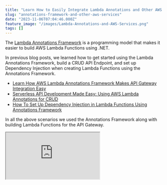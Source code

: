 ```yaml
---
title: "Learn How to Easily Integrate Lambda Annotations and Other AWS Services"
slug: "annotations-framework-and-other-aws-services"
date: "2023-11-06T07:04:46.000Z"
feature_image: "/images/Lambda-Annotations-and-AWS-Services.png"
tags: []
---
```


The [Lambda Annotations Framework](https://github.com/aws/aws-lambda-dotnet/blob/master/Libraries/src/Amazon.Lambda.Annotations/README.md?ref=rahulpnath.com) is a programming model that makes it easier to build AWS Lambda Functions using .NET.

In previous blog posts, we learned how to get started using the Lambda Annotations Framework, build a CRUD API Endpoint, and set up Dependency Injection when creating Lambda Functions using the Annotations Framework.

*   [Learn How AWS Lambda Annotations Framework Makes API Gateway Integration Easy](__GHOST_URL__/blog/aws-lambda-annotation-framework/)
*   [Serverless API Development Made Easy: Using AWS Lambda Annotations for CRUD](__GHOST_URL__/blog/lambda-annotation-framework-crud-api/)
*   [How To Set Up Dependency Injection in Lambda Functions Using Annotations Framework](__GHOST_URL__/blog/lambda-annotations-dependency-injection/)

In all the above scenarios we used the Annotations Framework along with building Lambda Functions for the API Gateway.

<div>
  <iframe src="https://www.youtube.com/embed/RhGQSTVhfls?feature=oembed" />
</div>

However, you can also use the Annotations Framework when building Lambda Functions that integrate with other AWS Services.

In this blog post, let's see a quick example of using the Lambda Annotations Framework when building a Lambda Function with Amazon S3 service.

For E.g., we need to run a Lambda Function every time a new file is uploaded to an Amazon S3 bucket and have the function code read the file and process it. This could be an image post-processing Lambda Function, a report ingestion service, a bulk data upload service, etc.

_This article is sponsored by AWS and is part of my_ [_AWS Series_](__GHOST_URL__/tag/aws/)_._

AWS Lambda and Amazon S3 Integration
------------------------------------

Amazon Simple Storage Service (S3) is an object storage service that allows you to store any data.

Any time an object is created or modified in S3, it raises event notifications. We can use these notifications in specific scenarios to perform additional business logic or application processing.

To learn more about this in detail check my Amazon S3 and AWS Lambda Triggers in .NET, blog post.

[

Amazon S3 and AWS Lambda Triggers in .NET

Amazon S3 raises event notifications when Objects are created and modified. Learn how to use this to trigger Lambda Functions in .NET and the different configuration associated with processing the notification messages.

![](/images/logo-512x512.png)Rahul NathRahul Pulikkot Nath

![](/images/amazon-s3-lambda-triggers-dotnet.jpg)

](__GHOST_URL__/blog/amazon-s3-lambda-triggers-dotnet/)


Lambda Functions that integrate with Amazon S3 services, take in a `S3Event` class type, to bind to the Amazon S3 event.

```csharp
public async Task FunctionHandler(S3Event evnt, ILambdaContext context)
{
  ...
  var file = await this.S3Client
      .GetObjectAsync(s3Event.Bucket.Name, s3Event.Object.Key);
  ...
}
```

This happens by default using the basic Lambda JSON Serializer and there is nothing specific that the Annotations Framework can provide us here.

However, the features that are useful from the Annotations Framework when integrating with other AWS Services are Dependency Injection and Serverless Template for easy deployment.

Dependency Injection For Lambda Functions
-----------------------------------------

Lambda Annotations Framework provides an easy out-of-the-box mechanism to set up and work with .NET Dependency Injection framework.

Instead of hard-coding the instance creation in the Function constructor, you can inject in the dependencies that the Function needs using the Function constructor or the Handler Function.


To enable the Annotations Framework we need to apply the `LambdaFunction` attribute to the Function Handler as shown below.

The below code shows examples of injecting the `IAmazonS3` instance both using the constructor and also using the Function Handler.

```csharp
public Function(IAmazonS3 s3Client)
{
    S3Client = s3Client;
}

[LambdaFunction(ResourceName = "MyLambdaFunction")]
public async Task FunctionHandler(
  [FromServices] IImageServices imageServices, S3Event evnt, ILambdaContext context)
{
  ...
}
```


To inject via the FunctionHandler method, we need to add `FromServices` attribute, to tell Annotations Framework to resolve the type from the DI container.

```csharp
[Amazon.Lambda.Annotations.LambdaStartup]
public class Startup
{
  public void ConfigureServices(IServiceCollection services)
  {
      services.AddAWSService<Amazon.S3.IAmazonS3>();
  }
}
```

Serverless Template File For Deployment
---------------------------------------

Enable the Annotations Framework also generates the CloudFormation template file, which can be used to automate resource deployment.

In this scenario, since we are integrating with Amazon S3, we can further define the S3 bucket and also the required triggers to wire up the S3 event notification to trigger the Lambda Function.

```json
"Bucket": {
  "Type": "AWS::S3::Bucket",
  "Properties": {
    "BucketName": {
      "Ref": "BucketName"
    },
    "NotificationConfiguration": {
      "LambdaConfigurations": [
        {
          "Event": "s3:ObjectCreated:*",
          "Filter": {
            "S3Key": {
              "Rules": [
                {
                  "Name": "prefix",
                  "Value": "test/"
                },
                {
                  "Name": "suffix",
                  "Value": ".txt"
                }
              ]
            }
          },
          "Function": {
            "Fn::GetAtt": [
              "MyLambdaFunction",
              "Arn"
            ]
          }
        }
      ]
    }
  }
},
"S3InvokeLambdaPermission": {
  "Type": "AWS::Lambda::Permission",
  "Properties": {
    "Action": "lambda:InvokeFunction",
    "FunctionName": {
      "Ref": "MyLambdaFunction"
    },
    "Principal": "s3.amazonaws.com",
    "SourceArn": {
      "Fn::Sub": "arn:aws:s3:::${BucketName}"
    }
  }
},
"LambdaRole": {
  "Type": "AWS::IAM::Role",
  "Properties": {
    "AssumeRolePolicyDocument": {
      "Version": "2012-10-17",
      "Statement": [
        {
          "Effect": "Allow",
          "Principal": {
            "Service": "lambda.amazonaws.com"
          },
          "Action": [
            "sts:AssumeRole"
          ]
        }
      ]
    },
    "Path": "/",
    "ManagedPolicyArns": [
      "arn:aws:iam::aws:policy/service-role/AWSLambdaBasicExecutionRole"
    ],
    "Policies": [
      {
        "PolicyName": "s3",
        "PolicyDocument": {
          "Statement": [
            {
              "Effect": "Allow",
              "Action": [
                "s3:Get*"
              ],
              "Resource": [
                {
                  "Fn::Sub": "arn:aws:s3:::${BucketName}"
                },
                {
                  "Fn::Sub": "arn:aws:s3:::${BucketName}/*"
                }
              ]
            }
          ]
        }
      }
    ]
  }
}
```

The above template is in addition to the automatically generated template for the Lambda Function.

It sets up the S3 bucket (`Bucket`), the Lambda IAM Role (`LambdaRole`) giving it permission to read from the S3 bucket and also permission for the S3 bucket to invoke the Lambda Function (`S3InvokeLambdaPermission`).

This makes it easy to deploy the required resources and permissions together along with changes to the Lambda Function.

Similar to Amazon S3, you can also use the same approach to integrate with other AWS Services like SQS, SNS, DynamoDB, etc.